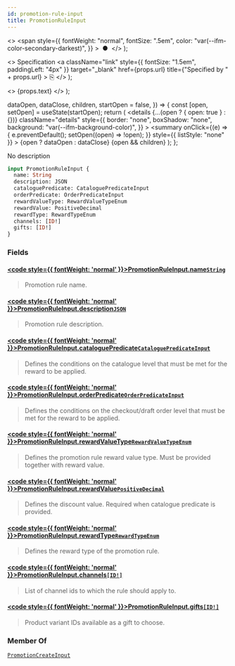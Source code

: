 ```yaml
---
id: promotion-rule-input
title: PromotionRuleInput
---
```


  <>
    <span
      style={{
        fontWeight: "normal",
        fontSize: ".5em",
        color: "var(--ifm-color-secondary-darkest)",
      }}
    >
      &nbsp;●&nbsp;
    </span>
  </>
);

  <>
    Specification
    <a
      className="link"
      style={{ fontSize: "1.5em", paddingLeft: "4px" }}
      target="\_blank"
      href={props.url}
      title={"Specified by " + props.url}
    >
      ⎘
    </a>
  </>
);

  <>
    <span className={props.class}>{props.text}</span>
  </>
);


  dataOpen,
  dataClose,
  children,
  startOpen = false,
}) => {
  const [open, setOpen] = useState(startOpen);
  return (
    <details
      {...(open ? { open: true } : {})}
      className="details"
      style={{
        border: "none",
        boxShadow: "none",
        background: "var(--ifm-background-color)",
      }}
    >
      <summary
        onClick={(e) => {
          e.preventDefault();
          setOpen((open) => !open);
        }}
        style={{ listStyle: "none" }}
      >
        {open ? dataOpen : dataClose}
      </summary>
      {open && children}
    </details>
  );
};

No description

```graphql
input PromotionRuleInput {
  name: String
  description: JSON
  cataloguePredicate: CataloguePredicateInput
  orderPredicate: OrderPredicateInput
  rewardValueType: RewardValueTypeEnum
  rewardValue: PositiveDecimal
  rewardType: RewardTypeEnum
  channels: [ID!]
  gifts: [ID!]
}
```

### Fields

#### [<code style={{ fontWeight: 'normal' }}>PromotionRuleInput.<b>name</b></code>](#)<Bullet />[`String`](../../../api-reference/miscellaneous/scalars/string) <Badge class="badge badge--secondary" text="scalar"/> <Badge class="badge badge--secondary" text="miscellaneous"/>

> Promotion rule name.

#### [<code style={{ fontWeight: 'normal' }}>PromotionRuleInput.<b>description</b></code>](#)<Bullet />[`JSON`](../../../api-reference/miscellaneous/scalars/json) <Badge class="badge badge--secondary" text="scalar"/> <Badge class="badge badge--secondary" text="miscellaneous"/>

> Promotion rule description.

#### [<code style={{ fontWeight: 'normal' }}>PromotionRuleInput.<b>cataloguePredicate</b></code>](#)<Bullet />[`CataloguePredicateInput`](../../../api-reference/discounts/inputs/catalogue-predicate-input) <Badge class="badge badge--secondary" text="input"/> <Badge class="badge badge--secondary" text="discounts"/>

> Defines the conditions on the catalogue level that must be met for the reward to be applied.

#### [<code style={{ fontWeight: 'normal' }}>PromotionRuleInput.<b>orderPredicate</b></code>](#)<Bullet />[`OrderPredicateInput`](../../../api-reference/discounts/inputs/order-predicate-input) <Badge class="badge badge--secondary" text="input"/> <Badge class="badge badge--secondary" text="discounts"/>

> Defines the conditions on the checkout/draft order level that must be met for the reward to be applied.
>
> <Badge text="Added in Saleor 3.19" class="secondary margin-bottom--sm" />
>
> <FeaturePreview />

#### [<code style={{ fontWeight: 'normal' }}>PromotionRuleInput.<b>rewardValueType</b></code>](#)<Bullet />[`RewardValueTypeEnum`](../../../api-reference/discounts/enums/reward-value-type-enum) <Badge class="badge badge--secondary" text="enum"/> <Badge class="badge badge--secondary" text="discounts"/>

> Defines the promotion rule reward value type. Must be provided together with reward value.

#### [<code style={{ fontWeight: 'normal' }}>PromotionRuleInput.<b>rewardValue</b></code>](#)<Bullet />[`PositiveDecimal`](../../../api-reference/miscellaneous/scalars/positive-decimal) <Badge class="badge badge--secondary" text="scalar"/> <Badge class="badge badge--secondary" text="miscellaneous"/>

> Defines the discount value. Required when catalogue predicate is provided.

#### [<code style={{ fontWeight: 'normal' }}>PromotionRuleInput.<b>rewardType</b></code>](#)<Bullet />[`RewardTypeEnum`](../../../api-reference/discounts/enums/reward-type-enum) <Badge class="badge badge--secondary" text="enum"/> <Badge class="badge badge--secondary" text="discounts"/>

> Defines the reward type of the promotion rule.
>
> <Badge text="Added in Saleor 3.19" class="secondary margin-bottom--sm" />
>
> <FeaturePreview />

#### [<code style={{ fontWeight: 'normal' }}>PromotionRuleInput.<b>channels</b></code>](#)<Bullet />[`[ID!]`](../../../api-reference/miscellaneous/scalars/id) <Badge class="badge badge--secondary" text="list"/> <Badge class="badge badge--secondary" text="scalar"/> <Badge class="badge badge--secondary" text="miscellaneous"/>

> List of channel ids to which the rule should apply to.

#### [<code style={{ fontWeight: 'normal' }}>PromotionRuleInput.<b>gifts</b></code>](#)<Bullet />[`[ID!]`](../../../api-reference/miscellaneous/scalars/id) <Badge class="badge badge--secondary" text="list"/> <Badge class="badge badge--secondary" text="scalar"/> <Badge class="badge badge--secondary" text="miscellaneous"/>

> Product variant IDs available as a gift to choose.
>
> <Badge text="Added in Saleor 3.19" class="secondary margin-bottom--sm" />
>
> <FeaturePreview />

### Member Of

[`PromotionCreateInput`](../../../api-reference/discounts/inputs/promotion-create-input) <Badge class="badge badge--secondary" text="input"/>

